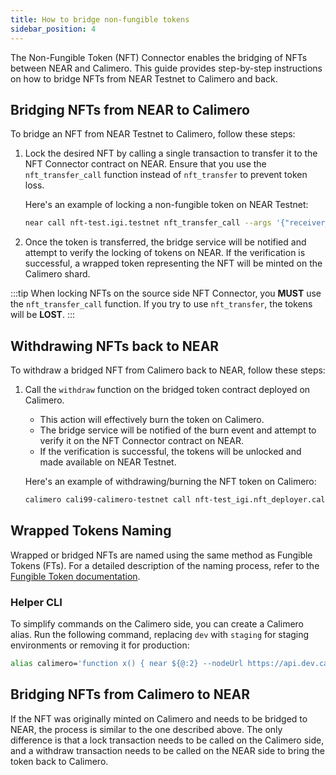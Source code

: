 ```yaml
---
title: How to bridge non-fungible tokens
sidebar_position: 4
---
```


The Non-Fungible Token (NFT) Connector enables the bridging of NFTs between NEAR and Calimero. This guide provides step-by-step instructions on how to bridge NFTs from NEAR Testnet to Calimero and back.

## Bridging NFTs from NEAR to Calimero

To bridge an NFT from NEAR Testnet to Calimero, follow these steps:

1. Lock the desired NFT by calling a single transaction to transfer it to the NFT Connector contract on NEAR. Ensure that you use the `nft_transfer_call` function instead of `nft_transfer` to prevent token loss.

   Here's an example of locking a non-fungible token on NEAR Testnet:

   ```bash
   near call nft-test.igi.testnet nft_transfer_call --args '{"receiver_id":"nft_connector.cali99.dev.calimero.testnet", "token_id":"0", "msg":""}' --accountId igi.testnet --depositYocto 1 --gas 300000000000000
   ```

2. Once the token is transferred, the bridge service will be notified and attempt to verify the locking of tokens on NEAR. If the verification is successful, a wrapped token representing the NFT will be minted on the Calimero shard.

:::tip
When locking NFTs on the source side NFT Connector, you **MUST** use the `nft_transfer_call` function. If you try to use `nft_transfer`, the tokens will be **LOST**.
:::

## Withdrawing NFTs back to NEAR

To withdraw a bridged NFT from Calimero back to NEAR, follow these steps:

1. Call the `withdraw` function on the bridged token contract deployed on Calimero.
   - This action will effectively burn the token on Calimero.
   - The bridge service will be notified of the burn event and attempt to verify it on the NFT Connector contract on NEAR.
   - If the verification is successful, the tokens will be unlocked and made available on NEAR Testnet.

   Here's an example of withdrawing/burning the NFT token on Calimero:

   ```bash
   calimero cali99-calimero-testnet call nft-test_igi.nft_deployer.cali99.calimero.testnet withdraw --args '{"token_id":"0"}' --accountId igi.testnet --depositYocto 1 --gas 300000000000000
   ```

## Wrapped Tokens Naming

Wrapped or bridged NFTs are named using the same method as Fungible Tokens (FTs). For a detailed description of the naming process, refer to the [Fungible Token documentation](./fungible_tokens#wrapped-tokens-naming).

### Helper CLI

To simplify commands on the Calimero side, you can create a Calimero alias. Run the following command, replacing `dev` with `staging` for staging environments or removing it for production:

```bash
alias calimero='function x() { near ${@:2} --nodeUrl https://api.dev.calimero.network/api/v1/shards/$1/neard-rpc --networkId $1;} ; x'
```

## Bridging NFTs from Calimero to NEAR

If the NFT was originally minted on Calimero and needs to be bridged to NEAR, the process is similar to the one described above. The only difference is that a lock transaction needs to be called on the Calimero side, and a withdraw transaction needs to be called on the NEAR side to bring the token back to Calimero.

